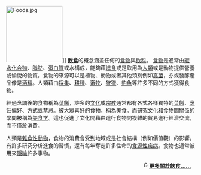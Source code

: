[[File:Foods.jpg|150px]]]]
{{Shortcut|P:FOOD}}
'''[[飲食|飲食]]'''的概念涵盖任何的[[食物|食物]]與[[飲料|飲料]]。
[[食物|食物]]是通常由[[碳水化合物|碳水化合物]]、[[脂肪|脂肪]]、[[蛋白質|蛋白質]]或水構成，能夠藉[[進食|進食]]或是飲用為[[人類|人類]]或是動物提供營養或愉悅的物質。食物的來源可以是植物、動物或者其他類別例如[[真菌|真菌]]，亦或發酵產品像是[[酒精|酒精]]。人類藉由[[狩獵採集者|採集]]、[[耕種|耕種]]、[[畜牧|畜牧]]、[[狩獵|狩獵]]、[[釣魚|釣魚]]等許多不同的方式獲得食物。

經過烹調後的食物稱為[[菜餚|菜餚]]，許多的[[文化|文化]]或[[宗教|宗教]]通常都有各式各樣獨特的[[菜餚|菜餚]]、[[烹飪|烹飪]]偏好、方式或禁忌。被大眾喜好的食物，稱為美食。而研究文化和食物間關係的學問被稱為[[美食学|美食学]]。這也促進了文化間藉由進行食物間複雜的貿易進行經濟交流，而不僅於消費。

人類是[[雜食性|雜食性動物]]，食物的消費會受到地域或是社會結構（例如價值觀）的影響。有許多研究分析進食的習慣，還有每年奪走許多性命的[[食源性疾病|食源性疾病]]。食物也通常被用來[[隱喻|隱喻]]許多事物。

<div class="noprint" style="text-align:right;margin-right:10px;margin-bottom:4px;">[[Image:Gnome-globe.svg|16px]] '''[[飲食|更多關於飲食……]]''' </div>

<noinclude>
</noinclude>